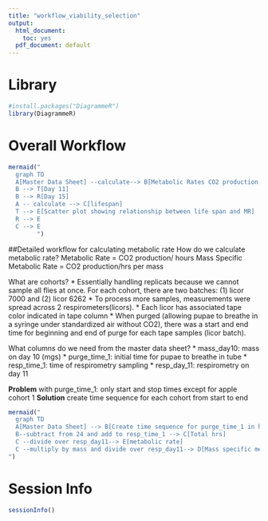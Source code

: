 ```yaml
---
title: "workflow_viability_selection"
output:
  html_document: 
    toc: yes
  pdf_document: default
---
```

# Library
```r
#install.packages("DiagrammeR")
library(DiagrammeR)
```
# Overall Workflow
```r
mermaid("
  graph TD
  A[Master Data Sheet] --calculate--> B[Metabolic Rates CO2 production per hr per mass]
  B --> T[Day 11]
  B --> R[Day 15]
  A -- calculate --> C[lifespan]
  T --> E[Scatter plot showing relationship between life span and MR]
  R --> E
  C --> E
        ")

```

##Detailed workflow for calculating metabolic rate
How do we calculate metabolic rate?
Metabolic Rate = CO2 production/ hours
Mass Specific Metabolic Rate = CO2 production/hrs per mass

What are cohorts?
* Essentially handling replicats because we cannot sample all flies at once. For each cohort, there are two batches: (1) licor 7000 and (2) licor 6262
* To process more samples, measurements were spread across 2 respirometers(licors).
* Each licor has associated tape color indicated in tape column
* When purged (allowing pupae to breathe in a syringe under standardized air without CO2), there was a start and end time for beginning and end of purge for each tape samples (licor batch). 

What columns do we need from the master data sheet?
* mass_day10: mass on day 10 (mgs)
* purge_time_1: initial time for pupae to breathe in tube
* resp_time_1: time of respirometry sampling
* resp_day_11: respirometry on day 11

**Problem** with purge_time_1: only start and stop times except for apple cohort 1 
**Solution** create time sequence for each cohort from start to end


```r
mermaid("
  graph TD
  A[Master Data Sheet] --> B[Create time sequence for purge_time_1 in hrs minutes]
  B--subtract from 24 and add to resp_time_1 --> C[Total hrs]
  C --divide over resp_day11--> E[metabolic rate]
  C --multiply by mass and divide over resp_day11--> D[Mass specific metabolic rate]
")
```

# Session Info
```r
sessionInfo()
```